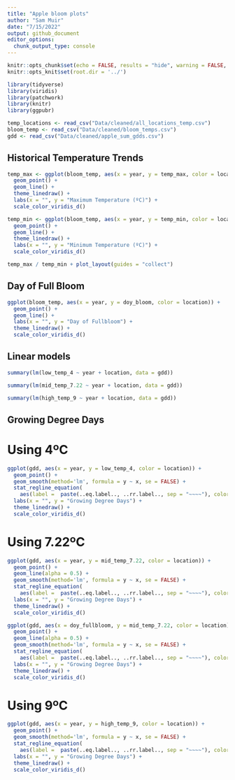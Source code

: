 ```yaml
---
title: "Apple bloom plots"
author: "Sam Muir"
date: "7/15/2022"
output: github_document
editor_options: 
  chunk_output_type: console
---
```


```r
knitr::opts_chunk$set(echo = FALSE, results = "hide", warning = FALSE, message = FALSE, fig.width = 11)
knitr::opts_knit$set(root.dir = '../')

library(tidyverse)
library(viridis)
library(patchwork)
library(knitr)
library(ggpubr)
```


```r
temp_locations <- read_csv("Data/cleaned/all_locations_temp.csv")
bloom_temp <- read_csv("Data/cleaned/bloom_temps.csv")
gdd <- read_csv("Data/cleaned/apple_sum_gdds.csv")
```

## Historical Temperature Trends
```r
temp_max <- ggplot(bloom_temp, aes(x = year, y = temp_max, color = location)) +
  geom_point() +
  geom_line() +
  theme_linedraw() +
  labs(x = "", y = "Maximum Temperature (ºC)") +
  scale_color_viridis_d()

temp_min <- ggplot(bloom_temp, aes(x = year, y = temp_min, color = location)) +
  geom_point() +
  geom_line() +
  theme_linedraw() +
  labs(x = "", y = "Minimum Temperature (ºC)") +
  scale_color_viridis_d()

temp_max / temp_min + plot_layout(guides = "collect")
```

## Day of Full Bloom
```r
ggplot(bloom_temp, aes(x = year, y = doy_bloom, color = location)) +
  geom_point() +
  geom_line() +
  labs(x = "", y = "Day of Fullbloom") +
  theme_linedraw() +
  scale_color_viridis_d()
```


## Linear models

```r
summary(lm(low_temp_4 ~ year + location, data = gdd))

summary(lm(mid_temp_7.22 ~ year + location, data = gdd))

summary(lm(high_temp_9 ~ year + location, data = gdd))

```


## Growing Degree Days 

# Using 4ºC
```r
ggplot(gdd, aes(x = year, y = low_temp_4, color = location)) +
  geom_point() +
  geom_smooth(method='lm', formula = y ~ x, se = FALSE) +
  stat_regline_equation(
    aes(label =  paste(..eq.label.., ..rr.label.., sep = "~~~~"), color = location)) +
  labs(x = "", y = "Growing Degree Days") +
  theme_linedraw() +
  scale_color_viridis_d()
```

# Using 7.22ºC
```r
ggplot(gdd, aes(x = year, y = mid_temp_7.22, color = location)) +
  geom_point() +
  geom_line(alpha = 0.5) +
  geom_smooth(method='lm', formula = y ~ x, se = FALSE) +
  stat_regline_equation(
    aes(label =  paste(..eq.label.., ..rr.label.., sep = "~~~~"), color = location)) + 
  labs(x = "", y = "Growing Degree Days") +
  theme_linedraw() +
  scale_color_viridis_d()
```


```r
ggplot(gdd, aes(x = doy_fullbloom, y = mid_temp_7.22, color = location)) +
  geom_point() +
  geom_line(alpha = 0.5) +
  geom_smooth(method='lm', formula = y ~ x, se = FALSE) +
  stat_regline_equation(
    aes(label =  paste(..eq.label.., ..rr.label.., sep = "~~~~"), color = location)) + 
  labs(x = "", y = "Growing Degree Days") +
  theme_linedraw() +
  scale_color_viridis_d()
```


# Using 9ºC
```r
ggplot(gdd, aes(x = year, y = high_temp_9, color = location)) +
  geom_point() +
  geom_smooth(method='lm', formula = y ~ x, se = FALSE) +
  stat_regline_equation(
    aes(label =  paste(..eq.label.., ..rr.label.., sep = "~~~~"), color = location)) +
  labs(x = "", y = "Growing Degree Days") +
  theme_linedraw() +
  scale_color_viridis_d()
```

